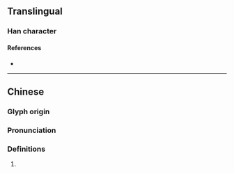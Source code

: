 {{character info/new}}
==Translingual==

===Han character===
{{Han char|rn=75|rad=木|as=08|sn=12|four=17904|canj=SED|ids=⿱取木}}

====References====
* {{Han ref|kx=0535.020|dkj=14991|dj=0922.210|hdz=21224.080|uh=68F8|ud=26872|bh=D9C5|bd=55749}}

----

==Chinese==
{{zh-forms}}

===Glyph origin===
{{Han etym}}

===Pronunciation===
{{zh-pron
|m=zōu
|c=zau1
|mc=y
|oc=y
|ma=
|cat=pn
}}

===Definitions===
{{zh-hanzi}}

# {{surname|zh}}